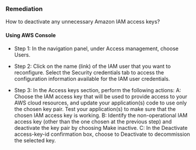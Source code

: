 ### Remediation

How to deactivate any unnecessary Amazon IAM access keys?

#### Using AWS Console

- Step 1: In the navigation panel, under Access management, choose Users.

- Step 2: Click on the name (link) of the IAM user that you want to reconfigure. Select the Security credentials tab to access the configuration information available for the IAM user credentials.

- Step 3: In the Access keys section, perform the following actions:
  A: Choose the IAM access key that will be used to provide access to your AWS cloud resources, and update your application(s) code to use only the chosen key pair. Test your application(s) to make sure that the chosen IAM access key is working.
  B: Identify the non-operational IAM access key (other than the one chosen at the previous step) and deactivate the key pair by choosing Make inactive.
  C: In the Deactivate access-key-id confirmation box, choose to Deactivate to decommission the selected key.
